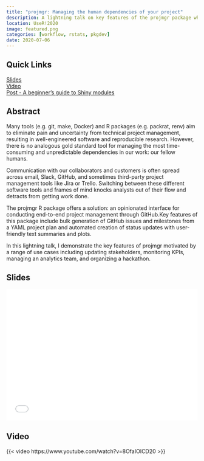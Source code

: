 ```yaml
---
title: "projmgr: Managing the human dependencies of your project"
description: A lightning talk on key features of the projmgr package which brings enables code-based planning and reporting workflows grounded in GitHub issues and milestones 
location: UseR!2020
image: featured.png
categories: [workflow, rstats, pkgdev]
date: 2020-07-06
---
```


:::{.panel-tabset}

## Quick Links

<span><i class = 'bi bi-file-bar-graph'></i> [Slides](slides.pdf) </span>    
<span><i class = 'bi bi-play'></i> [Video](https://www.youtube.com/watch?v=8OfaIOICD20) </span>    
<span><i class = 'bi bi-pencil'></i> [Post - A beginner's guide to Shiny modules](/post/shiny-modules/) </span>    

## Abstract 

Many tools (e.g. git, make, Docker) and R packages (e.g. packrat, renv) aim to eliminate pain and uncertainty from technical project management, resulting in well-engineered software and reproducible research. However, there is no analogous gold standard tool for managing the most time-consuming and unpredictable dependencies in our work: our fellow humans. 

Communication with our collaborators and customers is often spread across email, Slack, GitHub, and sometimes third-party project management tools like Jira or Trello. Switching between these different software tools and frames of mind knocks analysts out of their flow and detracts from getting work done. 

The projmgr R package offers a solution: an opinionated interface for conducting end-to-end project management through GitHub.Key features of this package include bulk generation of GitHub issues and milestones from a YAML project plan and automated creation of status updates with user-friendly text summaries and plots. 

In this lightning talk, I demonstrate the key features of projmgr motivated by a range of use cases including updating stakeholders, monitoring KPIs, managing an analytics team, and organizing a hackathon.

## Slides

<div id='slides' style="width:100%; aspect-ratio:16/11;">
<embed src="slides.pdf#zoom=Fit" width="100%" height = "100%"/>
</div>

## Video

{{< video https://www.youtube.com/watch?v=8OfaIOICD20 >}}

:::

